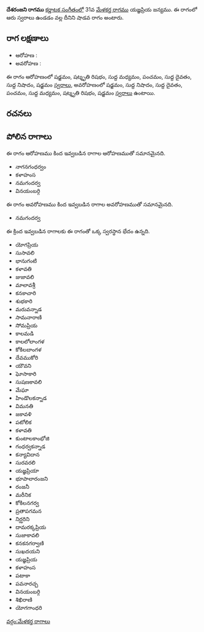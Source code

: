 {{Infobox ragam
	| name          	= దేశరంజని
	| synonym	    	= 
	| mela          	= 
	| chakra        	= 
	| janaka        	= 
	| type          	= శాడవ
	| arohanam      	= {{svaraC|S|R3|M1|P|D1|N1|S'}} 
	| avarohanam    	= {{svaraC|S'|N1|D1|P|M1|R3|S}}
	| jeeva         	=
	| chhaya        	=
	| nyasa         	=
	| vishesha      	= 
	| equivalent  		= 
}}
{{కర్ణాటక సంగీత రాగాలు}}
'''దేశరంజని రాగము''' [[కర్ణాటక సంగీతం]]లో 31వ [[మేళకర్త రాగము]] యజ్ఞప్రియ జన్యము.  ఈ రాగంలో ఆరు స్వరాలు ఉండడం వల్ల దీనిని షాడవ రాగం అంటారు.


==రాగ లక్షణాలు==


* ఆరోహణ : {{svaraC|S|R3|M1|P|D1|N1|S'}} 
* అవరోహణ : {{svaraC|S'|N1|D1|P|M1|R3|S}}

ఈ రాగం ఆరోహణంలో షడ్జమం, షట్శృతి రిషభం, సుద్ద మధ్యమం, పంచమం, సుద్ద దైవతం, సుద్ద నిషాదం, షడ్జమం [[స్వరాలు]], అవరోహణంలో షడ్జమం, సుద్ద నిషాదం, సుద్ద దైవతం, పంచమం, సుద్ద మధ్యమం, షట్శృతి రిషభం, షడ్జమం [[స్వరాలు]] ఉంటాయి.

==రచనలు==



==పోలిన రాగాలు==
ఈ రాగం ఆరోహణము కింద ఇవ్వబడిన రాగాల ఆరోహణముతో సమానమైనది.
* నాగనగంధర్వం
* కళాహంస
* నమగందర్వ
* వినయంబర్గి

ఈ రాగం అవరోహణము కింద ఇవ్వబడిన రాగాల అవరోహణముతో సమానమైనది.
* నమగందర్వ

ఈ క్రింద ఇవ్వబడిన రాగాలకు ఈ రాగంతో ఒక్క స్వరస్థాన భేదం ఉన్నది.
* యోగప్రియ
* సుసావలి
* భానుగంటి
* కళావతి
* జుజావలి
* మాలావశ్రీ
* కనకాచారి
* శుభకారి
* మరువన్నాడ
* సామనారాణి
* సోమప్రియ
* కాలమడి
* కాలలోలాంగళ
* కోకిలబాంగళ
* దేవముకోరి
* యౌవని
* ఘోసాకారి
* సుషణకావలి
* మేఘా
* హిండొలకన్నాడ
* విమనతి
* జకావళి
* పటోలిక
* కళావతి
* కుంటాలకాంభోజి
* గంధర్వకన్నాడ
* కన్యావిదాన
* సురవరలి
* యజ్ఞప్రియా
* భూపాలారంజని
* రంజనీ
* మరీనిక
* కోకిలనగర్వ
* ప్రతాపగమన
* నిర్ఝరిని
* దామరక్కప్రియ
* సుజాకావలి
* కనకనగర్వాణి
* సుఖదయని
* యజ్ఞప్రియ
* కళాహంస
* పటాకా
* పవనారచ్చ
* వినయంబర్గి
* శిఖిరాణి
* యోగగాంధరి



[[వర్గం:మేళకర్త రాగాలు]]